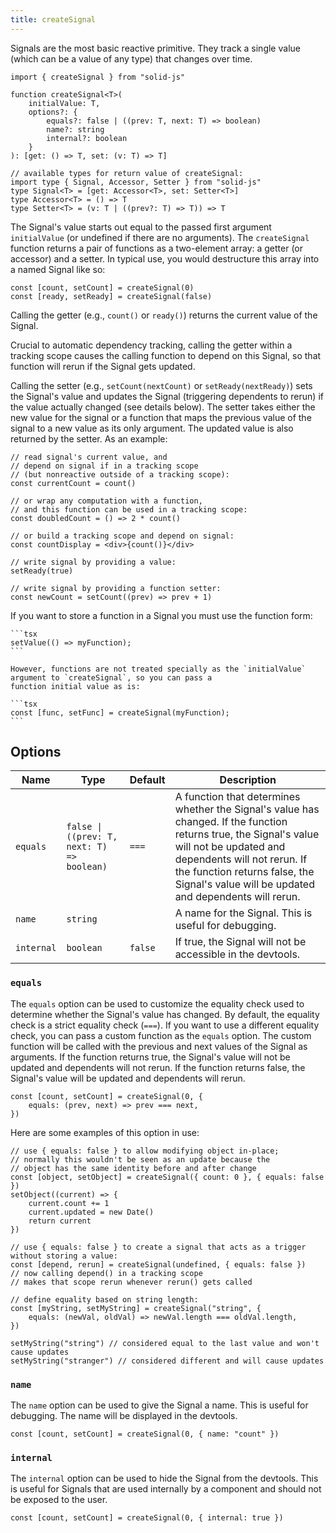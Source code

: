 ```yaml
---
title: createSignal
---
```


Signals are the most basic reactive primitive. 
They track a single value (which can be a value of any type) that changes over time.

```tsx
import { createSignal } from "solid-js"

function createSignal<T>(
	initialValue: T,
	options?: {
		equals?: false | ((prev: T, next: T) => boolean)
		name?: string
		internal?: boolean
	}
): [get: () => T, set: (v: T) => T]

// available types for return value of createSignal:
import type { Signal, Accessor, Setter } from "solid-js"
type Signal<T> = [get: Accessor<T>, set: Setter<T>]
type Accessor<T> = () => T
type Setter<T> = (v: T | ((prev?: T) => T)) => T

```

The Signal's value starts out equal to the passed first argument `initialValue` (or undefined if there are no arguments). 
The `createSignal` function returns a pair of functions as a two-element array: a getter (or accessor) and a setter. 
In typical use, you would destructure this array into a named Signal like so:

```tsx
const [count, setCount] = createSignal(0)
const [ready, setReady] = createSignal(false)
```

Calling the getter (e.g., `count()` or `ready()`) returns the current value of the Signal.

Crucial to automatic dependency tracking, calling the getter within a tracking scope causes the calling function to depend on this Signal, so that function will rerun if the Signal gets updated.

Calling the setter (e.g., `setCount(nextCount)` or `setReady(nextReady)`) sets the Signal's value and updates the Signal (triggering dependents to rerun) if the value actually changed (see details below). 
The setter takes either the new value for the signal or a function that maps the previous value of the signal to a new value as its only argument. 
The updated value is also returned by the setter. As an example:

```tsx
// read signal's current value, and
// depend on signal if in a tracking scope
// (but nonreactive outside of a tracking scope):
const currentCount = count()

// or wrap any computation with a function,
// and this function can be used in a tracking scope:
const doubledCount = () => 2 * count()

// or build a tracking scope and depend on signal:
const countDisplay = <div>{count()}</div>

// write signal by providing a value:
setReady(true)

// write signal by providing a function setter:
const newCount = setCount((prev) => prev + 1)

```

<Callout>
	If you want to store a function in a Signal you must use the function form:

	```tsx
	setValue(() => myFunction);
	``` 
	
	However, functions are not treated specially as the `initialValue` argument to `createSignal`, so you can pass a
	function initial value as is: 
	
	```tsx
	const [func, setFunc] = createSignal(myFunction); 
	```

</Callout>

## Options

| Name       | Type                                       | Default | Description                                                                                                                                                                                                                                                         |
| ---------- | ------------------------------------------ | ------- | ------------------------------------------------------------------------------------------------------------------------------------------------------------------------------------------------------------------------------------------------------------------- |
| `equals`   | `false \| ((prev: T, next: T) => boolean)` | `===`   | A function that determines whether the Signal's value has changed. If the function returns true, the Signal's value will not be updated and dependents will not rerun. If the function returns false, the Signal's value will be updated and dependents will rerun. |
| `name`     | `string`                                   |         | A name for the Signal. This is useful for debugging.                                                                                                                                                                                                                |
| `internal` | `boolean`                                  | `false` | If true, the Signal will not be accessible in the devtools.                                                                                                                                                                                                         |

### `equals`

The `equals` option can be used to customize the equality check used to determine whether the Signal's value has changed. 
By default, the equality check is a strict equality check (`===`). 
If you want to use a different equality check, you can pass a custom function as the `equals` option. 
The custom function will be called with the previous and next values of the Signal as arguments. 
If the function returns true, the Signal's value will not be updated and dependents will not rerun. 
If the function returns false, the Signal's value will be updated and dependents will rerun.

```tsx
const [count, setCount] = createSignal(0, {
	equals: (prev, next) => prev === next,
})
```

Here are some examples of this option in use:

```tsx
// use { equals: false } to allow modifying object in-place;
// normally this wouldn't be seen as an update because the
// object has the same identity before and after change
const [object, setObject] = createSignal({ count: 0 }, { equals: false })
setObject((current) => {
	current.count += 1
	current.updated = new Date()
	return current
})

// use { equals: false } to create a signal that acts as a trigger without storing a value:
const [depend, rerun] = createSignal(undefined, { equals: false })
// now calling depend() in a tracking scope
// makes that scope rerun whenever rerun() gets called

// define equality based on string length:
const [myString, setMyString] = createSignal("string", {
	equals: (newVal, oldVal) => newVal.length === oldVal.length,
})

setMyString("string") // considered equal to the last value and won't cause updates
setMyString("stranger") // considered different and will cause updates
```

### `name`

The `name` option can be used to give the Signal a name. 
This is useful for debugging. The name will be displayed in the devtools.

```tsx
const [count, setCount] = createSignal(0, { name: "count" })
```

### `internal`

The `internal` option can be used to hide the Signal from the devtools. 
This is useful for Signals that are used internally by a component and should not be exposed to the user.

```tsx
const [count, setCount] = createSignal(0, { internal: true })
```

